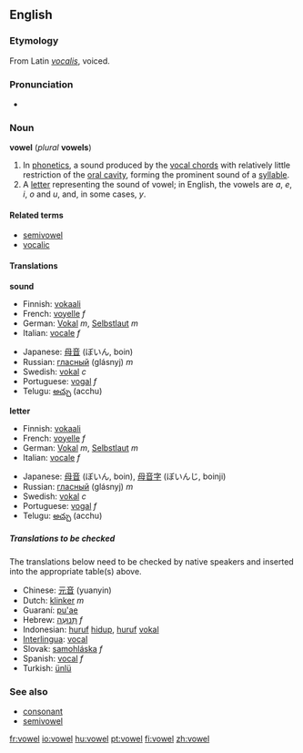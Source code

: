 ==English==

===Etymology===
{{wikipedia}}
From Latin ''[[vocalis]]'', voiced.

===Pronunciation===
*{{audio|en-us-vowel.ogg|Audio (US)}}

===Noun===
'''vowel''' (''plural'' '''vowels''')

#In [[phonetics]], a sound produced by the [[vocal chords]] with relatively little restriction of the [[oral cavity]], forming the prominent sound of a [[syllable]].
#A [[letter]] representing the sound of vowel; in English, the vowels are ''a'', ''e'', ''i'', ''o'' and ''u'', and, in some cases, ''y''.

====Related terms====
*[[semivowel]]
*[[vocalic]]

====Translations====

'''sound'''
{{top}}
*Finnish: [[vokaali]]
*French: [[voyelle]] ''f''
*German: [[Vokal]] ''m'', [[Selbstlaut]] ''m''
*Italian: [[vocale]] ''f''
{{mid}}
*Japanese: [[母音]] (ぼいん, boin)
*Russian: [[гласный]] (glásnyj) ''m''
*Swedish: [[vokal]] ''c''
*Portuguese: [[vogal]] ''f''
*Telugu: [[అచ్చు]] (acchu)
{{bottom}}

'''letter'''
{{top}}
*Finnish: [[vokaali]]
*French: [[voyelle]] ''f''
*German: [[Vokal]] ''m'', [[Selbstlaut]] ''m''
*Italian: [[vocale]] ''f''
{{mid}}
*Japanese: [[母音]] (ぼいん, boin), [[母音字]] (ぼいんじ, boinji)
*Russian: [[гласный]] (glásnyj) ''m''
*Swedish: [[vokal]] ''c''
*Portuguese: [[vogal]] ''f''
*Telugu: [[అచ్చు]] (acchu)
{{bottom}}

=====Translations to be checked=====

The translations below need to be checked by native speakers and inserted into the appropriate table(s) above.

*Chinese: [[元音]] (yuanyin)
*Dutch: [[klinker]] ''m''
*Guaraní: [[pu'ae]]
*Hebrew: [[תנועה|תְּנוּעָה]] ''f''
*Indonesian: [[huruf]] [[hidup]], [[huruf]] [[vokal]]
*[[Interlingua]]: [[vocal#Interlingua|vocal]]
*Slovak: [[samohláska]] ''f''
*Spanish: [[vocal#Spanish|vocal]] ''f''
*Turkish: [[ünlü]]

===See also===
*[[consonant]]
*[[semivowel]]

[[fr:vowel]]
[[io:vowel]]
[[hu:vowel]]
[[pt:vowel]]
[[fi:vowel]]
[[zh:vowel]]